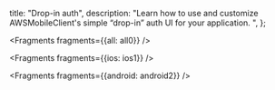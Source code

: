   title: "Drop-in auth",
  description: "Learn how to use and customize AWSMobileClient's simple “drop-in” auth UI for your application. ",
};


<Fragments fragments={{all: all0}} />


<Fragments fragments={{ios: ios1}} />


<Fragments fragments={{android: android2}} />
